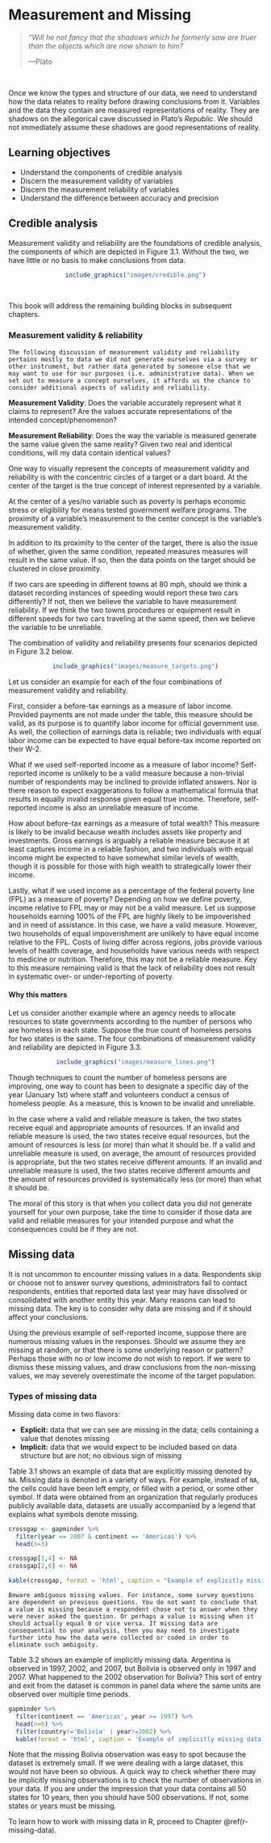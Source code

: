 # Measurement and Missing

> *"Will he not fancy that the shadows which he formerly saw are truer than the objects which are now shown to him?*
>
>---Plato

<br>

Once we know the types and structure of our data, we need to understand how the data relates to reality before drawing conclusions from it. Variables and the data they contain are measured representations of reality. They are shadows on the allegorical cave discussed in Plato's *Republic*. We should not immediately assume these shadows are good representations of reality.

## Learning objectives

- Understand the components of credible analysis
- Discern the measurement validity of variables
- Discern the measurement reliability of variables
- Understand the difference between accuracy and precision

## Credible analysis

Measurement validity and reliability are the foundations of credible analysis, the components of which are depicted in Figure 3.1. Without the two, we have little or no basis to make conclusions from data.

<center>
```r
include_graphics("images/credible.png")
```
</center>

<br>

This book will address the remaining building blocks in subsequent chapters.

### Measurement validity & reliability

```block
The following discussion of measurement validity and reliability pertains mostly to data we did not generate ourselves via a survey or other instrument, but rather data generated by someone else that we may want to use for our purposes (i.e. administrative data). When we set out to measure a concept ourselves, it affords us the chance to consider additional aspects of validity and reliability.
```

**Measurement Validity**: Does the variable accurately represent what it claims to represent? Are the values accurate representations of the intended concept/phenomenon?

**Measurement Reliability**: Does the way the variable is measured generate the same value given the same reality? Given two real and identical conditions, will my data contain identical values?

One way to visually represent the concepts of measurement validity and reliability is with the concentric circles of a target or a dart board. At the center of the target is the true concept of interest represented by a variable.

At the center of a yes/no variable such as poverty is perhaps economic stress or eligibility for means tested government welfare programs. The proximity of a variable's measurement to the center concept is the variable's measurement validity.

In addition to its proximity to the center of the target, there is also the issue of whether, given the same condition, repeated measures measures will result in the same value. If so, then the data points on the target should be clustered in close proximity. 

If two cars are speeding in different towns at 80 mph, should we think a dataset recording instances of speeding would report these two cars differently? If not, then we believe the variable to have measurement reliability. If we think the two towns procedures or equipment result in different speeds for two cars traveling at the same speed, then we believe the variable to be unreliable.

The combination of validity and reliability presents four scenarios depicted in Figure 3.2 below.

<center>
```r
include_graphics("images/measure_targets.png")
```
</center>

Let us consider an example for each of the four combinations of measurement validity and reliability.

First, consider a before-tax earnings as a measure of labor income. Provided payments are not made under the table, this measure should be valid, as its purpose is to quantify labor income for official government use. As well, the collection of earnings data is reliable; two individuals with equal labor income can be expected to have equal before-tax income reported on their W-2.

What if we used self-reported income as a measure of labor income? Self-reported income is unlikely to be a valid measure because a non-trivial number of respondents may be inclined to provide inflated answers. Nor is there reason to expect exaggerations to follow a mathematical formula that results in equally invalid response given equal true income. Therefore, self-reported income is also an unreliable measure of income.

How about before-tax earnings as a measure of total wealth? This measure is likely to be invalid because wealth includes assets like property and investments. Gross earnings is arguably a reliable measure because it at least captures income in a reliable fashion, and two individuals with equal income might be expected to have somewhat similar levels of wealth, though it is possible for those with high wealth to strategically lower their income.

Lastly, what if we used income as a percentage of the federal poverty line (FPL) as a measure of poverty? Depending on how we define poverty, income relative to FPL may or may not be a valid measure. Let us suppose households earning 100% of the FPL are highly likely to be impoverished and in need of assistance. In this case, we have a valid measure. However, two households of equal impoverishment are unlikely to have equal income relative to the FPL. Costs of living differ across regions, jobs provide various levels of health coverage, and households have various needs with respect to medicine or nutrition. Therefore, this may not be a reliable measure. Key to this measure remaining valid is that the lack of reliability does not result in systematic over- or under-reporting of poverty. 

#### Why this matters

Let us consider another example where an agency needs to allocate resources to state governments according to the number of persons who are homeless in each state. Suppose the *true* count of homeless persons for two states is the same. The four combinations of measurement validity and reliability are depicted in Figure 3.3.

<center>
```r
include_graphics("images/measure_lines.png")
```
</center>

Though techniques to count the number of homeless persons are improving, one way to count has been to designate a specific day of the year (January 1st) where staff and volunteers conduct a census of homeless people. As a measure, this is known to be invalid and unreliable.

In the case where a valid and reliable measure is taken, the two states receive equal and appropriate amounts of resources. If an invalid and reliable measure is used, the two states receive equal resources, but the amount of resources is less (or more) than what it should be. If a valid and unreliable measure is used, on average, the amount of resources provided is appropriate, but the two states receive different amounts. If an invalid and unreliable measure is used, the two states receive different amounts and the amount of resources provided is systematically less (or more) than what it should be.

The moral of this story is that when you collect data you did not generate yourself for your own purpose, take the time to consider if those data are valid and reliable measures for your intended purpose and what the consequences could be if they are not.

## Missing data

It is not uncommon to encounter missing values in a data. Respondents skip or choose not to answer survey questions, administrators fail to contact respondents, entities that reported data last year may have dissolved or consolidated with another entity this year. Many reasons can lead to missing data. The key is to consider why data are missing and if it should affect your conclusions.

Using the previous example of self-reported income, suppose there are numerous missing values in the responses. Should we assume they are missing at random, or that there is some underlying reason or pattern? Perhaps those with no or low income do not wish to report. If we were to dismiss these missing values, and draw conclusions from the non-missing values, we may severely overestimate the income of the target population.

### Types of missing data

Missing data come in two flavors:

- **Explicit:** data that we can see are missing in the data; cells containing a value that denotes missing
- **Implicit:** data that we would expect to be included based on data structure but are not; no obvious sign of missing

Table 3.1 shows an example of data that are explicitly missing denoted by `NA`. Missing data is denoted in a variety of ways. For example, instead of `NA`, the cells could have been left empty, or filled with a period, or some other symbol. If data were obtained from an organization that regularly produces publicly available data, datasets are usually accompanied by a legend that explains what symbols denote missing. 

```r
crossgap <- gapminder %>% 
  filter(year == 2007 & continent == 'Americas') %>% 
  head(n=3)

crossgap[1,4] <- NA
crossgap[2,6] <- NA

kable(crossgap, format = 'html', caption = "Example of explicitly missing data")
```

```block
Beware ambiguous missing values. For instance, some survey questions are dependent on previous questions. You do not want to conclude that a value is missing because a respondent chose not to answer when they were never asked the question. Or perhaps a value is missing when it should actually equal 0 or vice versa. If missing data are consequential to your analysis, then you may need to investigate further into how the data were collected or coded in order to eliminate such ambiguity.
```

Table 3.2 shows an example of implicitly missing data. Argentina is observed in 1997, 2002, and 2007, but Bolivia is observed only in 1997 and 2007. What happened to the 2002 observation for Bolivia? This sort of entry and exit from the dataset is common in panel data where the same units are observed over multiple time periods. 

```r
gapminder %>% 
  filter(continent == 'Americas', year >= 1997) %>% 
  head(n=6) %>%
  filter(country!='Bolivia' | year!=2002) %>% 
  kable(format = 'html', caption = 'Example of implicitly missing data')
```

Note that the missing Bolivia observation was easy to spot because the dataset is extremely small. If we were dealing with a large dataset, this would not have been so obvious. A quick way to check whether there may be implicitly missing observations is to check the number of observations in your data. If you are under the impression that your data contains all 50 states for 10 years, then you should have 500 observations. If not, some states or years must be missing.

To learn how to work with missing data in R, proceed to Chapter \@ref(r-missing-data).